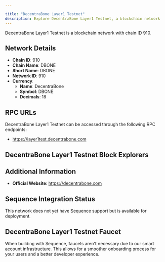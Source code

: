 ```yaml
---

title: "DecentraBone Layer1 Testnet"
description: Explore DecentraBone Layer1 Testnet, a blockchain network with chain ID 910. Learn about its native currency, DecentraBone, and how to interact with the network.
---
```




DecentraBone Layer1 Testnet is a blockchain network with chain ID 910.

## Network Details

- **Chain ID**: 910
- **Chain Name**: DBONE
- **Short Name**: DBONE
- **Network ID**: 910
- **Currency**: 
  - **Name**: DecentraBone
  - **Symbol**: DBONE
  - **Decimals**: 18

## RPC URLs

DecentraBone Layer1 Testnet can be accessed through the following RPC endpoints:

- https://layer1test.decentrabone.com

## DecentraBone Layer1 Testnet Block Explorers



## Additional Information

- **Official Website**: https://decentrabone.com

## Sequence Integration Status

This network does not yet have Sequence support but is available for deployment.

## DecentraBone Layer1 Testnet Faucet

When building with Sequence, faucets aren't necessary due to our smart account infrastructure. This allows for a smoother onboarding process for your users and a better developer experience.
